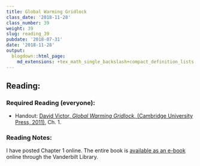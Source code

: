 ```yaml
---
title: Global Warming Gridlock
class_date: '2018-11-28'
class_number: 39
weight: 39
slug: reading_39
pubdate: '2018-07-31'
date: '2018-11-28'
output:
  blogdown::html_page:
    md_extensions: +tex_math_single_backslash+compact_definition_lists
---
```

## Reading:

### Required Reading (everyone):
* Handout: [David Victor, _Global Warming Gridlock_, (Cambridge University Press, 2011)](/files/reading_handouts/Victor_GlobalWarmingGridlock_Chapter01.pdf){target="_blank"}, Ch. 1.

### Reading Notes:

I have posted Chapter 1 online. The entire book is [available as an e-book](https://catalog.library.vanderbilt.edu/discovery/fulldisplay?docid=cambookslvl10.1017/CBO9780511975714&context=PC&vid=01VAN_INST:vanui&search_scope=MyInst_and_CI&tab=Everything&lang=en) online through the Vanderbilt Library.
